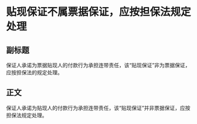 # 贴现保证不属票据保证，应按担保法规定处理
## 副标题
保证人承诺为票据贴现人的付款行为承担连带责任，该“贴现保证”非为票据保证，应按担保法的规定处理。
## 正文
保证人承诺为贴现人的付款行为承担连带责任，该“贴现保证”并非票据保证，应按担保法规定处理。